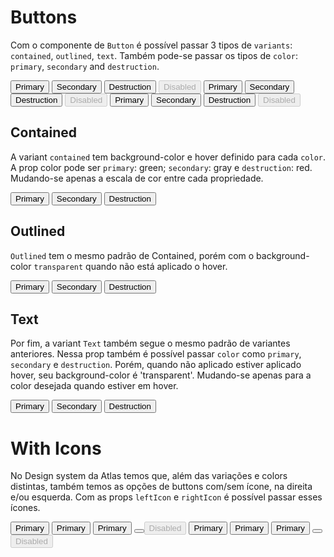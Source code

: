 

<Meta title='Components/Button' />

# Buttons

Com o componente de `Button` é possível passar 3 tipos de `variants`: `contained`, `outlined`, `text`. Também pode-se passar os tipos de `color`: `primary`, `secondary` and `destruction`.

<Canvas>
  <Story
    name='Button'
    parameters={{
      design: {
        type: 'figma',
        url: 'https://www.figma.com/file/NpAkGNSsdLbgJ8BzsNlXdM/Atlas-Design-System?node-id=718%3A2634'
      }
    }}
  >
    <Row>
      <Column margin='20px'>
        <Button color='primary' variant='contained' mb={20}>
          Primary
        </Button>
        <Button color='secondary' variant='contained' mb={20}>
          Secondary
        </Button>
        <Button color='destruction' variant='contained' mb={20}>
          Destruction
        </Button>
        <Button disabled variant='contained'>
          Disabled
        </Button>
      </Column>
      <Column margin='20px'>
        <Button color='primary' variant='outlined' mb={20}>
          Primary
        </Button>
        <Button color='secondary' variant='outlined' mb={20}>
          Secondary
        </Button>
        <Button color='destruction' variant='outlined' mb={20}>
          Destruction
        </Button>
        <Button disabled variant='outlined'>
          Disabled
        </Button>
      </Column>
      <Column margin='20px'>
        <Button color='primary' variant='text' mb={20}>
          Primary
        </Button>
        <Button color='secondary' variant='text' mb={20}>
          Secondary
        </Button>
        <Button color='destruction' variant='text' mb={20}>
          Destruction
        </Button>
        <Button disabled variant='text'>
          Disabled
        </Button>
      </Column>
    </Row>
  </Story>
</Canvas>

## Contained

A variant `contained` tem background-color e hover definido para cada `color`.
A prop color pode ser `primary`: green; `secondary`: gray e `destruction`: red.
Mudando-se apenas a escala de cor entre cada propriedade.

<Canvas>
  <Story name='Contained'>
    <Column alignItems='flex-start'>
      <Button color='primary' variant='contained' mb={20}>
        Primary
      </Button>
      <Button color='secondary' variant='contained' mb={20}>
        Secondary
      </Button>
      <Button color='destruction' variant='contained'>
        Destruction
      </Button>
    </Column>
  </Story>
</Canvas>

## Outlined

`Outlined` tem o mesmo padrão de Contained, porém com o background-color `transparent` quando não está aplicado o hover.

<Canvas>
  <Story name='Outlined'>
    <Column alignItems='flex-start'>
      <Button color='primary' variant='outlined' mb={20}>
        Primary
      </Button>
      <Button color='secondary' variant='outlined' mb={20}>
        Secondary
      </Button>
      <Button color='destruction' variant='outlined'>
        Destruction
      </Button>
    </Column>
  </Story>
</Canvas>

## Text

Por fim, a variant `Text` também segue o mesmo padrão de variantes anteriores. Nessa prop também é possível passar `color` como `primary`, `secondary` e `destruction`.
Porém, quando não aplicado estiver aplicado hover, seu background-color é 'transparent'. Mudando-se apenas para a color desejada quando estiver em hover.

<Canvas>
  <Story name='Text'>
    <Column alignItems='flex-start'>
      <Button color='primary' variant='text' mb={20}>
        Primary
      </Button>
      <Button color='secondary' variant='text' mb={20}>
        Secondary
      </Button>
      <Button color='destruction' variant='text'>
        Destruction
      </Button>
    </Column>
  </Story>
</Canvas>

# With Icons

No Design system da Atlas temos que, além das variações e colors distintas, também temos as opções de buttons com/sem ícone, na direita e/ou esquerda.
Com as props `leftIcon` e `rightIcon` é possível passar esses ícones.

<Canvas>
  <Story name='Icons'>
    <Row>
      <Column alignItems='flex-start' mr={40}>
        <Button size='small' leftIcon='User' mb={20}>
          Primary
        </Button>
        <Button size='medium' rightIcon='User' mb={20}>
          Primary
        </Button>
        <Button size='large' leftIcon='User' rightIcon='User' mb={20}>
          Primary
        </Button>
        <Button leftIcon='User' mb={20} />
        <Button disabled leftIcon='User' mb={20}>
          Disabled
        </Button>
      </Column>
      <Column alignItems='flex-start' mr={40}>
        <Button size='small' variant='outlined' leftIcon='User' mb={20}>
          Primary
        </Button>
        <Button size='medium' variant='outlined' rightIcon='User' mb={20}>
          Primary
        </Button>
        <Button variant='outlined' leftIcon='User' rightIcon='User' mb={20}>
          Primary
        </Button>
        <Button variant='outlined' leftIcon='User' mb={20} />
        <Button disabled variant='outlined' leftIcon='User' mb={20}>
          Disabled
        </Button>
      </Column>
    </Row>
  </Story>
</Canvas>
